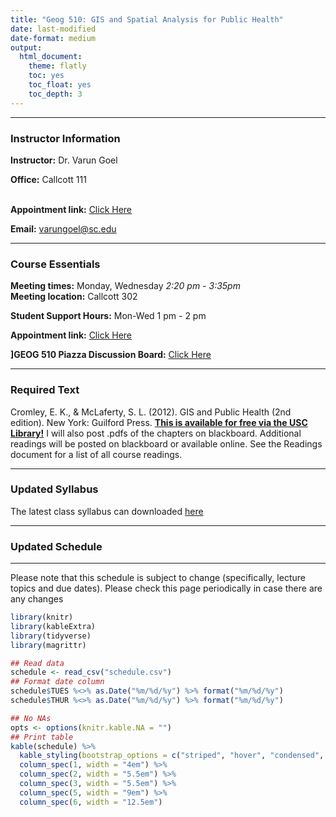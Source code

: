 ```yaml
---
title: "Geog 510: GIS and Spatial Analysis for Public Health"
date: last-modified
date-format: medium
output:
  html_document:
    theme: flatly
    toc: yes
    toc_float: yes
    toc_depth: 3
---
```


------------------------------------------------------------------------

### Instructor Information

**Instructor:** Dr. Varun Goel

**Office:** Callcott 111

\
**Appointment link:** [Click Here](https://outlook.office.com/bookwithme/user/675339bb37584ebaa37d12437cb4f286@sc.edu/meetingtype/aKkUKwRTska6ndT42c8OWg2?anonymous&ep=mlink)

**Email:** <a href="mailto:varungoel@sc.edu">varungoel\@sc.edu</a>

------------------------------------------------------------------------

### Course Essentials

**Meeting times:** Monday, Wednesday *2:20 pm - 3:35pm*\
**Meeting location:** Callcott 302

**Student Support Hours:** Mon-Wed  1 pm - 2 pm

**Appointment link:** [Click Here](https://outlook.office.com/bookwithme/user/675339bb37584ebaa37d12437cb4f286@sc.edu/meetingtype/aKkUKwRTska6ndT42c8OWg2?anonymous&ep=mlink)

**]GEOG 510 Piazza Discussion Board:** [Click Here](https://piazza.com/sc/spring2025/geog510/home)

------------------------------------------------------------------------

### Required Text

Cromley, E. K., & McLaferty, S. L. (2012). GIS and Public Health (2nd edition). New York: Guilford Press. [**This is available for free via the USC Library!**](https://catalog.lib.unc.edu/catalog/UNCb7325669) I will also post .pdfs of the chapters on blackboard. Additional readings will be posted on blackboard or available online. See the Readings document for a list of all course readings.

------------------------------------------------------------------------

### Updated Syllabus

The latest class syllabus can downloaded [here](./Geog510_GISandHealth_SP25.pdf)

------------------------------------------------------------------------

### Updated Schedule

------

Please note that this schedule is subject to change (specifically, lecture topics and due dates). Please check this page periodically in case there are any changes  


```r
library(knitr)
library(kableExtra)
library(tidyverse)
library(magrittr)

## Read data
schedule <- read_csv("schedule.csv")
## Format date column
schedule$TUES %<>% as.Date("%m/%d/%y") %>% format("%m/%d/%y")
schedule$THUR %<>% as.Date("%m/%d/%y") %>% format("%m/%d/%y")
```

```r
## No NAs
opts <- options(knitr.kable.NA = "")
## Print table
kable(schedule) %>% 
  kable_styling(bootstrap_options = c("striped", "hover", "condensed", "responsive"), full_width = T) %>%
  column_spec(1, width = "4em") %>%
  column_spec(2, width = "5.5em") %>%
  column_spec(3, width = "5.5em") %>%
  column_spec(5, width = "9em") %>%
  column_spec(6, width = "12.5em")
```
